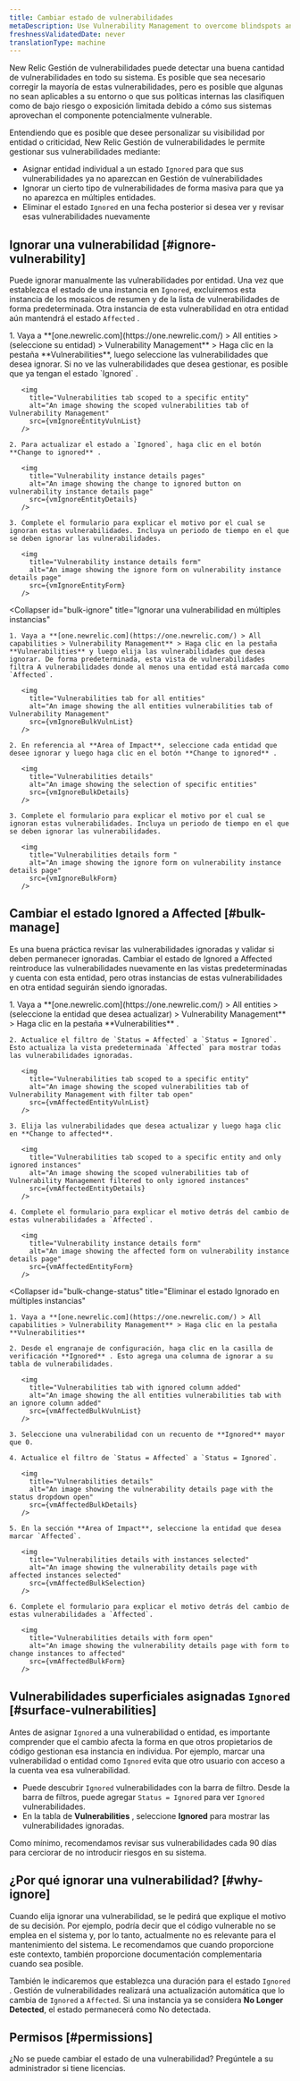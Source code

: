 ```yaml
---
title: Cambiar estado de vulnerabilidades
metaDescription: Use Vulnerability Management to overcome blindspots and assign remediation to developers as a security team.
freshnessValidatedDate: never
translationType: machine
---
```
















New Relic Gestión de vulnerabilidades puede detectar una buena cantidad de vulnerabilidades en todo su sistema. Es posible que sea necesario corregir la mayoría de estas vulnerabilidades, pero es posible que algunas no sean aplicables a su entorno o que sus políticas internas las clasifiquen como de bajo riesgo o exposición limitada debido a cómo sus sistemas aprovechan el componente potencialmente vulnerable.

Entendiendo que es posible que desee personalizar su visibilidad por entidad o criticidad, New Relic Gestión de vulnerabilidades le permite gestionar sus vulnerabilidades mediante:

* Asignar entidad individual a un estado `Ignored` para que sus vulnerabilidades ya no aparezcan en Gestión de vulnerabilidades
* Ignorar un cierto tipo de vulnerabilidades de forma masiva para que ya no aparezca en múltiples entidades.
* Eliminar el estado `Ignored` en una fecha posterior si desea ver y revisar esas vulnerabilidades nuevamente

## Ignorar una vulnerabilidad [#ignore-vulnerability]

Puede ignorar manualmente las vulnerabilidades por entidad. Una vez que establezca el estado de una instancia en `Ignored`, excluiremos esta instancia de los mosaicos de resumen y de la lista de vulnerabilidades de forma predeterminada. Otra instancia de esta vulnerabilidad en otra entidad aún mantendrá el estado `Affected` .

<CollapserGroup>
  <Collapser
    id="ignore-entity"
    title="Ignorar una vulnerabilidad para una entidad específica"
  >
    1. Vaya a **[one.newrelic.com](https://one.newrelic.com/) > All entities > (seleccione su entidad) > Vulnerability Management** > Haga clic en la pestaña **Vulnerabilities**, luego seleccione las vulnerabilidades que desea ignorar. Si no ve las vulnerabilidades que desea gestionar, es posible que ya tengan el estado `Ignored` .

       <img
         title="Vulnerabilities tab scoped to a specific entity"
         alt="An image showing the scoped vulnerabilities tab of Vulnerability Management"
         src={vmIgnoreEntityVulnList}
       />

    2. Para actualizar el estado a `Ignored`, haga clic en el botón **Change to ignored** .

       <img
         title="Vulnerability instance details pages"
         alt="An image showing the change to ignored button on vulnerability instance details page"
         src={vmIgnoreEntityDetails}
       />

    3. Complete el formulario para explicar el motivo por el cual se ignoran estas vulnerabilidades. Incluya un periodo de tiempo en el que se deben ignorar las vulnerabilidades.

       <img
         title="Vulnerability instance details form"
         alt="An image showing the ignore form on vulnerability instance details page"
         src={vmIgnoreEntityForm}
       />
  </Collapser>

  <Collapser
    id="bulk-ignore"
    title="Ignorar una vulnerabilidad en múltiples instancias"
  >
    1. Vaya a **[one.newrelic.com](https://one.newrelic.com/) > All capabilities > Vulnerability Management** > Haga clic en la pestaña **Vulnerabilities** y luego elija las vulnerabilidades que desea ignorar. De forma predeterminada, esta vista de vulnerabilidades filtra A vulnerabilidades donde al menos una entidad está marcada como `Affected`.

       <img
         title="Vulnerabilities tab for all entities"
         alt="An image showing the all entities vulnerabilities tab of Vulnerability Management"
         src={vmIgnoreBulkVulnList}
       />

    2. En referencia al **Area of Impact**, seleccione cada entidad que desee ignorar y luego haga clic en el botón **Change to ignored** .

       <img
         title="Vulnerabilities details"
         alt="An image showing the selection of specific entities"
         src={vmIgnoreBulkDetails}
       />

    3. Complete el formulario para explicar el motivo por el cual se ignoran estas vulnerabilidades. Incluya un periodo de tiempo en el que se deben ignorar las vulnerabilidades.

       <img
         title="Vulnerabilities details form "
         alt="An image showing the ignore form on vulnerability instance details page"
         src={vmIgnoreBulkForm}
       />
  </Collapser>
</CollapserGroup>

## Cambiar el estado Ignored a Affected [#bulk-manage]

Es una buena práctica revisar las vulnerabilidades ignoradas y validar si deben permanecer ignoradas. Cambiar el estado de Ignored a Affected reintroduce las vulnerabilidades nuevamente en las vistas predeterminadas y cuenta con esta entidad, pero otras instancias de estas vulnerabilidades en otra entidad seguirán siendo ignoradas.

<CollapserGroup>
  <Collapser
    id="remove-ignored"
    title="Eliminar el estado ignorado de una entidad específica"
  >
    1. Vaya a **[one.newrelic.com](https://one.newrelic.com/) > All entities > (seleccione la entidad que desea actualizar) > Vulnerability Management** > Haga clic en la pestaña **Vulnerabilities** .

    2. Actualice el filtro de `Status = Affected` a `Status = Ignored`. Esto actualiza la vista predeterminada `Affected` para mostrar todas las vulnerabilidades ignoradas.

       <img
         title="Vulnerabilities tab scoped to a specific entity"
         alt="An image showing the scoped vulnerabilities tab of Vulnerability Management with filter tab open"
         src={vmAffectedEntityVulnList}
       />

    3. Elija las vulnerabilidades que desea actualizar y luego haga clic en **Change to affected**.

       <img
         title="Vulnerabilities tab scoped to a specific entity and only ignored instances"
         alt="An image showing the scoped vulnerabilities tab of Vulnerability Management filtered to only ignored instances"
         src={vmAffectedEntityDetails}
       />

    4. Complete el formulario para explicar el motivo detrás del cambio de estas vulnerabilidades a `Affected`.

       <img
         title="Vulnerability instance details form"
         alt="An image showing the affected form on vulnerability instance details page"
         src={vmAffectedEntityForm}
       />
  </Collapser>

  <Collapser
    id="bulk-change-status"
    title="Eliminar el estado Ignorado en múltiples instancias"
  >
    1. Vaya a **[one.newrelic.com](https://one.newrelic.com/) > All capabilities > Vulnerability Management** > Haga clic en la pestaña **Vulnerabilities**

    2. Desde el engranaje de configuración, haga clic en la casilla de verificación **Ignored** . Esto agrega una columna de ignorar a su tabla de vulnerabilidades.

       <img
         title="Vulnerabilities tab with ignored column added"
         alt="An image showing the all entities vulnerabilities tab with an ignore column added"
         src={vmAffectedBulkVulnList}
       />

    3. Seleccione una vulnerabilidad con un recuento de **Ignored** mayor que 0.

    4. Actualice el filtro de `Status = Affected` a `Status = Ignored`.

       <img
         title="Vulnerabilities details"
         alt="An image showing the vulnerability details page with the status dropdown open"
         src={vmAffectedBulkDetails}
       />

    5. En la sección **Area of Impact**, seleccione la entidad que desea marcar `Affected`.

       <img
         title="Vulnerabilities details with instances selected"
         alt="An image showing the vulnerability details page with affected instances selected"
         src={vmAffectedBulkSelection}
       />

    6. Complete el formulario para explicar el motivo detrás del cambio de estas vulnerabilidades a `Affected`.

       <img
         title="Vulnerabilities details with form open"
         alt="An image showing the vulnerability details page with form to change instances to affected"
         src={vmAffectedBulkForm}
       />
  </Collapser>
</CollapserGroup>

## Vulnerabilidades superficiales asignadas `Ignored` [#surface-vulnerabilities]

Antes de asignar `Ignored` a una vulnerabilidad o entidad, es importante comprender que el cambio afecta la forma en que otros propietarios de código gestionan esa instancia en individua. Por ejemplo, marcar una vulnerabilidad o entidad como `Ignored` evita que otro usuario con acceso a la cuenta vea esa vulnerabilidad.

* Puede descubrir `Ignored` vulnerabilidades con la barra de filtro. Desde la barra de filtros, puede agregar `Status = Ignored` para ver `Ignored` vulnerabilidades.
* En la tabla de **Vulnerabilities** , seleccione **Ignored** para mostrar las vulnerabilidades ignoradas.

Como mínimo, recomendamos revisar sus vulnerabilidades cada 90 días para cerciorar de no introducir riesgos en su sistema.

## ¿Por qué ignorar una vulnerabilidad? [#why-ignore]

Cuando elija ignorar una vulnerabilidad, se le pedirá que explique el motivo de su decisión. Por ejemplo, podría decir que el código vulnerable no se emplea en el sistema y, por lo tanto, actualmente no es relevante para el mantenimiento del sistema. Le recomendamos que cuando proporcione este contexto, también proporcione documentación complementaria cuando sea posible.

También le indicaremos que establezca una duración para el estado `Ignored` . Gestión de vulnerabilidades realizará una actualización automática que lo cambia de `Ignored` a `Affected`. Si una instancia ya se considera **No Longer Detected**, el estado permanecerá como No detectada.

## Permisos [#permissions]

¿No se puede cambiar el estado de una vulnerabilidad? Pregúntele a su administrador si tiene licencias.